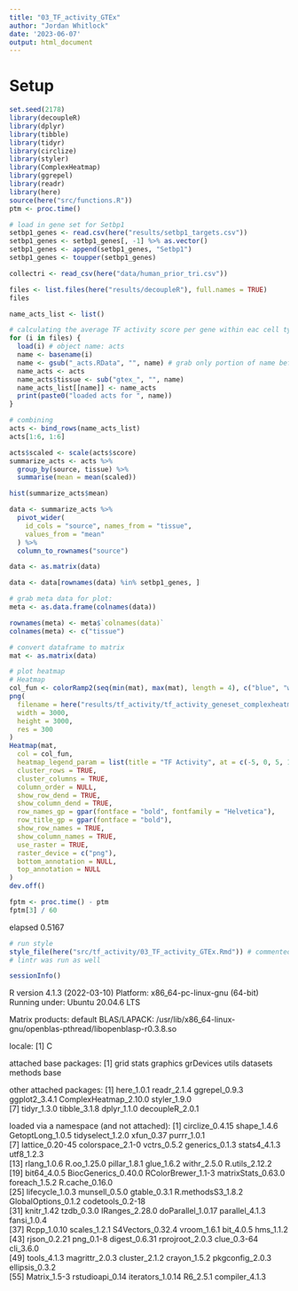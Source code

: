 ```yaml
---
title: "03_TF_activity_GTEx"
author: "Jordan Whitlock"
date: '2023-06-07'
output: html_document
---
```

# Setup
```r
set.seed(2178)
library(decoupleR)
library(dplyr)
library(tibble)
library(tidyr)
library(circlize)
library(styler)
library(ComplexHeatmap)
library(ggrepel)
library(readr)
library(here)
source(here("src/functions.R"))
ptm <- proc.time()
```

```r
# load in gene set for Setbp1
setbp1_genes <- read.csv(here("results/setbp1_targets.csv"))
setbp1_genes <- setbp1_genes[, -1] %>% as.vector()
setbp1_genes <- append(setbp1_genes, "Setbp1")
setbp1_genes <- toupper(setbp1_genes)
```

```r
collectri <- read_csv(here("data/human_prior_tri.csv"))
```

```r
files <- list.files(here("results/decoupleR"), full.names = TRUE)
files

name_acts_list <- list()

# calculating the average TF activity score per gene within eac cell type across all cells
for (i in files) {
  load(i) # object name: acts
  name <- basename(i)
  name <- gsub("_acts.RData", "", name) # grab only portion of name before '_acts.RData'
  name_acts <- acts
  name_acts$tissue <- sub("gtex_", "", name)
  name_acts_list[[name]] <- name_acts
  print(paste0("loaded acts for ", name))
}

# combining
acts <- bind_rows(name_acts_list)
acts[1:6, 1:6]
```


```r
acts$scaled <- scale(acts$score)
summarize_acts <- acts %>%
  group_by(source, tissue) %>%
  summarise(mean = mean(scaled))

hist(summarize_acts$mean)
```

```r
data <- summarize_acts %>%
  pivot_wider(
    id_cols = "source", names_from = "tissue",
    values_from = "mean"
  ) %>%
  column_to_rownames("source")

data <- as.matrix(data)
```

```r
data <- data[rownames(data) %in% setbp1_genes, ]
```

```r
# grab meta data for plot:
meta <- as.data.frame(colnames(data))

rownames(meta) <- meta$`colnames(data)`
colnames(meta) <- c("tissue")

# convert dataframe to matrix
mat <- as.matrix(data)

# plot heatmap
# Heatmap
col_fun <- colorRamp2(seq(min(mat), max(mat), length = 4), c("blue", "white", "pink", "red"))
png(
  filename = here("results/tf_activity/tf_activity_geneset_complexheatmap.png"),
  width = 3000,
  height = 3000,
  res = 300
)
Heatmap(mat,
  col = col_fun,
  heatmap_legend_param = list(title = "TF Activity", at = c(-5, 0, 5, 10)),
  cluster_rows = TRUE,
  cluster_columns = TRUE,
  column_order = NULL,
  show_row_dend = TRUE,
  show_column_dend = TRUE,
  row_names_gp = gpar(fontface = "bold", fontfamily = "Helvetica"),
  row_title_gp = gpar(fontface = "bold"),
  show_row_names = TRUE,
  show_column_names = TRUE,
  use_raster = TRUE,
  raster_device = c("png"),
  bottom_annotation = NULL,
  top_annotation = NULL
)
dev.off()
```


```r
fptm <- proc.time() - ptm
fptm[3] / 60
```
elapsed 
 0.5167

```r
# run style
style_file(here("src/tf_activity/03_TF_activity_GTEx.Rmd")) # commented out after being run once
# lintr was run as well
```

```r
sessionInfo()
```
R version 4.1.3 (2022-03-10)
Platform: x86_64-pc-linux-gnu (64-bit)
Running under: Ubuntu 20.04.6 LTS

Matrix products: default
BLAS/LAPACK: /usr/lib/x86_64-linux-gnu/openblas-pthread/libopenblasp-r0.3.8.so

locale:
[1] C

attached base packages:
[1] grid      stats     graphics  grDevices utils     datasets  methods   base     

other attached packages:
 [1] here_1.0.1            readr_2.1.4           ggrepel_0.9.3         ggplot2_3.4.1         ComplexHeatmap_2.10.0 styler_1.9.0         
 [7] tidyr_1.3.0           tibble_3.1.8          dplyr_1.1.0           decoupleR_2.0.1      

loaded via a namespace (and not attached):
 [1] circlize_0.4.15     shape_1.4.6         GetoptLong_1.0.5    tidyselect_1.2.0    xfun_0.37           purrr_1.0.1        
 [7] lattice_0.20-45     colorspace_2.1-0    vctrs_0.5.2         generics_0.1.3      stats4_4.1.3        utf8_1.2.3         
[13] rlang_1.0.6         R.oo_1.25.0         pillar_1.8.1        glue_1.6.2          withr_2.5.0         R.utils_2.12.2     
[19] bit64_4.0.5         BiocGenerics_0.40.0 RColorBrewer_1.1-3  matrixStats_0.63.0  foreach_1.5.2       R.cache_0.16.0     
[25] lifecycle_1.0.3     munsell_0.5.0       gtable_0.3.1        R.methodsS3_1.8.2   GlobalOptions_0.1.2 codetools_0.2-18   
[31] knitr_1.42          tzdb_0.3.0          IRanges_2.28.0      doParallel_1.0.17   parallel_4.1.3      fansi_1.0.4        
[37] Rcpp_1.0.10         scales_1.2.1        S4Vectors_0.32.4    vroom_1.6.1         bit_4.0.5           hms_1.1.2          
[43] rjson_0.2.21        png_0.1-8           digest_0.6.31       rprojroot_2.0.3     clue_0.3-64         cli_3.6.0          
[49] tools_4.1.3         magrittr_2.0.3      cluster_2.1.2       crayon_1.5.2        pkgconfig_2.0.3     ellipsis_0.3.2     
[55] Matrix_1.5-3        rstudioapi_0.14     iterators_1.0.14    R6_2.5.1            compiler_4.1.3     
